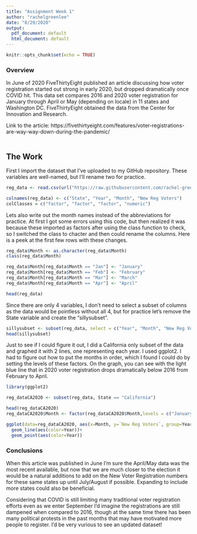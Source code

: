 ```yaml
---
title: "Assignment Week 1"
author: "rachelgreenlee"
date: "8/29/2020"
output:
  pdf_document: default
  html_document: default
---
```


```r
knitr::opts_chunk$set(echo = TRUE)
```


### Overview

In June of 2020 FiveThirtyEight published an article discussing how voter registration started out strong in early 2020, but dropped dramatically once COVID hit. This data set compares 2016 and 2020 voter registration for January through April or May (depending on locale) in 11 states and Washington DC. FiveThirtyEight obtained the data from the Center for Innovation and Research. 

Link to the article: https://fivethirtyeight.com/features/voter-registrations-are-way-way-down-during-the-pandemic/  
<br>

## The Work

First I import the dataset that I've uploaded to my GitHub repository. These variables are well-named, but I'll rename two for practice.<br>  

```r

reg_data <- read.csv(url("https://raw.githubusercontent.com/rachel-greenlee/538votter_registration/master/new-voter-registrations.csv"))

colnames(reg_data) <- c("State", "Year", "Month", "New Reg Voters")
colClasses = c("factor", "factor", "factor", "numeric")

```

Lets also write out the month names instead of the abbreviations for practice. At first I got some errors using this code, but then realized it was because these imported as factors after using the class function to check, so I switched the class to chacter and then could rename the columns. Here is a peek at the first few rows with these changes. <br> 

```r
reg_data$Month <- as.character(reg_data$Month)
class(reg_data$Month)

reg_data$Month[reg_data$Month == "Jan"] <- "January" 
reg_data$Month[reg_data$Month == "Feb"] <- "February"
reg_data$Month[reg_data$Month == "Mar"] <- "March" 
reg_data$Month[reg_data$Month == "Apr"] <- "April"

head(reg_data)
```

Since there are only 4 variables, I don't need to select a subset of columns as the data would be pointless without all 4, but for practice let's remove the State variable and create the "sillysubset".  <br>

```r
sillysubset <- subset(reg_data, select = c("Year", "Month", "New Reg Voters"))
head(sillysubset)
```

Just to see if I could figure it out, I did a California only subset of the data and graphed it with 2 lines, one representing each year. I used ggplot2. I had to figure out how to put the months in order, which I found I could do by setting the levels of these factors. On the graph, you can see with the light blue line that in 2020 voter registration drops dramatically below 2016 from February to April.  <br>

```r
library(ggplot2)
```


```r
reg_dataCA2020 <- subset(reg_data, State == "California")

head(reg_dataCA2020)
reg_dataCA2020$Month <- factor(reg_dataCA2020$Month,levels = c("January", "February", "March", "April"))

ggplot(data=reg_dataCA2020, aes(x=Month, y=`New Reg Voters`, group=Year)) +
  geom_line(aes(color=Year))+
  geom_point(aes(color=Year))
```



### Conclusions
When this article was published in June I'm sure the April/May data was the most recent available, but now that we are much closer to the election it would be a natural additions to add on the New Voter Registration numbers for these same states up until July/August if possible. Expanding to include more states could also be beneficial. 

Considering that COVID is still limiting many traditional voter registration efforts even as we enter September I'd imagine the registrations are still dampened when compared to 2016, though at the same time there has been many political protests in the past months that may have motivated more people to register. I'd be very vurious to see an updated dataset!
